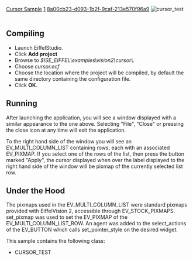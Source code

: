 [[Property:title|Cursor Sample]]
[[Property:weight|1]]
[[Property:uuid|8a00cb23-d093-1b2f-9caf-213e570f96a9]]
[[Image:cursor-test|cursor_test]]  <br/>
<br/>

==Compiling==

* Launch EiffelStudio. 
* Click '''Add project'''
* Browse to ''$ISE_EIFFEL\examples\vision2\cursor\''. 
* Choose ''cursor.ecf''
* Choose the location where the project will be compiled, by default the same directory containing the configuration file. 
* Click '''OK'''. 


==Running==

After launching the application, you will see a window displayed with a similar appearance to the one above. Selecting "File", "Close" or pressing the close icon at any time will exit the application. 

To the right hand side of the window you will see an EV_MULTI_COLUMN_LIST containing rows, each with an associated EV_PIXMAP. If you select one of the rows of the list, then press the button marked "Apply", the cursor displayed when over the label displayed to the right hand side of the window will be pixmap of the currently selected list row. 
==Under the Hood==

The pixmaps used in the EV_MULTI_COLUMN_LIST were standard pixmaps provided with EiffelVision 2, accessible through EV_STOCK_PIXMAPS. set_pixmap was used to set the EV_PIXMAP of the EV_MULTI_COLUMN_LIST_ROW. An agent was added to the select_actions of the EV_BUTTON which calls set_pointer_style on the desired widget. 

This sample contains the following class: 
* CURSOR_TEST






